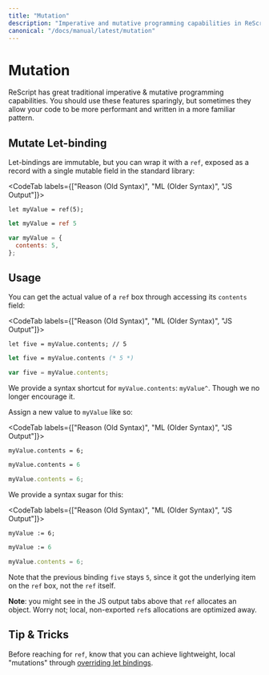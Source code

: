 ```yaml
---
title: "Mutation"
description: "Imperative and mutative programming capabilities in ReScript"
canonical: "/docs/manual/latest/mutation"
---
```


# Mutation

ReScript has great traditional imperative & mutative programming capabilities. You should use these features sparingly, but sometimes they allow your code to be more performant and written in a more familiar pattern.

## Mutate Let-binding

Let-bindings are immutable, but you can wrap it with a `ref`, exposed as a record with a single mutable field in the standard library:

<CodeTab labels={["Reason (Old Syntax)", "ML (Older Syntax)", "JS Output"]}>

```re
let myValue = ref(5);
```

```ml
let myValue = ref 5
```

```js
var myValue = {
  contents: 5,
};
```

</CodeTab>

## Usage

You can get the actual value of a `ref` box through accessing its `contents` field:

<CodeTab labels={["Reason (Old Syntax)", "ML (Older Syntax)", "JS Output"]}>

```re
let five = myValue.contents; // 5
```

```ml
let five = myValue.contents (* 5 *)
```

```js
var five = myValue.contents;
```

</CodeTab>

We provide a syntax shortcut for `myValue.contents`: `myValue^`. Though we no longer encourage it.

Assign a new value to `myValue` like so:

<CodeTab labels={["Reason (Old Syntax)", "ML (Older Syntax)", "JS Output"]}>

```re
myValue.contents = 6;
```

```ml
myValue.contents = 6
```

```js
myValue.contents = 6;
```

</CodeTab>

We provide a syntax sugar for this:

<CodeTab labels={["Reason (Old Syntax)", "ML (Older Syntax)", "JS Output"]}>

```re
myValue := 6;
```

```ml
myValue := 6
```

```js
myValue.contents = 6;
```

</CodeTab>

Note that the previous binding `five` stays `5`, since it got the underlying item on the `ref` box, not the `ref` itself.

**Note**: you might see in the JS output tabs above that `ref` allocates an object. Worry not; local, non-exported `ref`s allocations are optimized away.

## Tip & Tricks

Before reaching for `ref`, know that you can achieve lightweight, local "mutations" through [overriding let bindings](let-binding.md#binding-shadowing).
